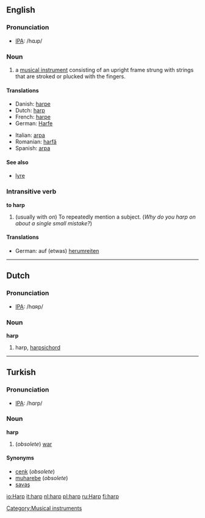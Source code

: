 {{See|Harp}}

==English==
===Pronunciation===
*[[IPA]]: /hɑɹp/

===Noun===
{{en-noun-reg}}

#a [[musical instrument]] consisting of an upright frame strung with strings that are stroked or plucked with the fingers.

====Translations====
{{top}}
*Danish: [[harpe]]
*Dutch: [[harp#Dutch|harp]] {{f}}
*French: [[harpe]] {{f}}
*German: [[Harfe]] {{f}}
{{mid}}
*Italian: [[arpa]] {{f}}
*Romanian: [[harfă]] {{f}}
*Spanish: [[arpa]] {{f}}
{{bottom}}

====See also====
*[[lyre]]

[[Category:Musical instruments]]

===Intransitive verb===
'''to harp'''

#(usually with ''on'') To repeatedly mention a subject. (''Why do you harp on about a single small mistake?'')

====Translations====
{{top}}
*German: auf (etwas) [[herumreiten]]
{{mid}}
{{bottom}}

----
==Dutch==
===Pronunciation===
*[[IPA]]: /hɑʀp/

===Noun===
'''harp''' {{f}}

# harp, [[harpsichord]]

----

==Turkish==
===Pronunciation===
*[[IPA]]: /hɑrp/

===Noun===
'''harp'''

# (''obsolete'') [[war]]

====Synonyms====
*[[cenk]] (''obsolete'')
*[[muharebe]] (''obsolete'')
*[[savaş]]

[[io:Harp]]
[[it:harp]]
[[nl:harp]]
[[pl:harp]]
[[ru:Harp]]
[[fi:harp]]